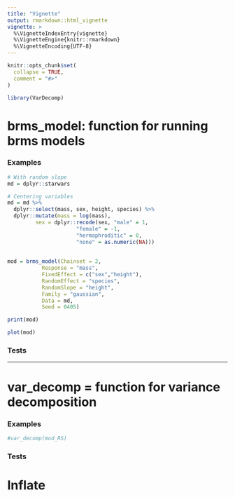 ```yaml
---
title: "Vignette"
output: rmarkdown::html_vignette
vignette: >
  %\VignetteIndexEntry{vignette}
  %\VignetteEngine{knitr::rmarkdown}
  %\VignetteEncoding{UTF-8}
---
```


```r
knitr::opts_chunk$set(
  collapse = TRUE,
  comment = "#>"
)
```

```r
library(VarDecomp)
```

<!-- WARNING - This vignette is generated by {fusen} from dev/VarDecomp_package.Rmd: do not edit by hand -->

# brms_model: function for running brms models

### Examples

```r

# With random slope
md = dplyr::starwars

# Centering variables
md = md %>% 
  dplyr::select(mass, sex, height, species) %>% 
  dplyr::mutate(mass = log(mass),
         sex = dplyr::recode(sex, "male" = 1, 
                      "female" = -1, 
                      "hermaphroditic" = 0,
                      "none" = as.numeric(NA)))
  
  
mod = brms_model(Chainset = 2, 
           Response = "mass", 
           FixedEffect = c("sex","height"), 
           RandomEffect = "species", 
           RandomSlope = "height",
           Family = "gaussian", 
           Data = md, 
           Seed = 0405)

print(mod)

plot(mod)

```

### Tests

________


# var_decomp = function for variance decomposition

### Examples

```r
#var_decomp(mod_RS)
```

### Tests

# Inflate

